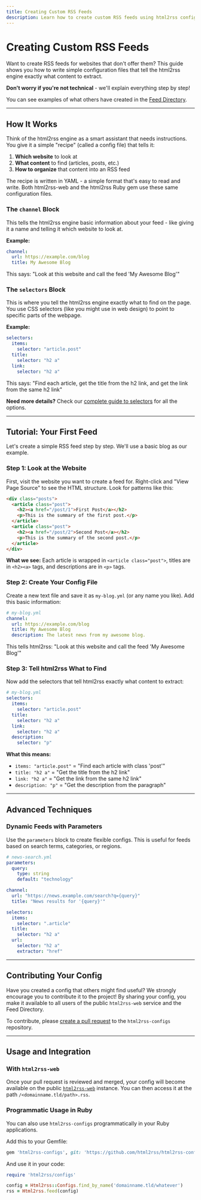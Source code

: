 ```yaml
---
title: Creating Custom RSS Feeds
description: Learn how to create custom RSS feeds using html2rss configuration files
---
```


# Creating Custom RSS Feeds

Want to create RSS feeds for websites that don't offer them? This guide shows you how to write simple configuration files that tell the html2rss engine exactly what content to extract.

**Don't worry if you're not technical** - we'll explain everything step by step!

You can see examples of what others have created in the [Feed Directory](/feed-directory/).

---

## How It Works

Think of the html2rss engine as a smart assistant that needs instructions. You give it a simple "recipe" (called a config file) that tells it:

1. **Which website** to look at
2. **What content** to find (articles, posts, etc.)
3. **How to organize** that content into an RSS feed

The recipe is written in YAML - a simple format that's easy to read and write. Both html2rss-web and the html2rss Ruby gem use these same configuration files.

### The `channel` Block

This tells the html2rss engine basic information about your feed - like giving it a name and telling it which website to look at.

**Example:**

```yaml
channel:
  url: https://example.com/blog
  title: My Awesome Blog
```

This says: "Look at this website and call the feed 'My Awesome Blog'"

### The `selectors` Block

This is where you tell the html2rss engine exactly what to find on the page. You use CSS selectors (like you might use in web design) to point to specific parts of the webpage.

**Example:**

```yaml
selectors:
  items:
    selector: "article.post"
  title:
    selector: "h2 a"
  link:
    selector: "h2 a"
```

This says: "Find each article, get the title from the h2 link, and get the link from the same h2 link"

**Need more details?** Check our [complete guide to selectors](/ruby-gem/reference/selectors/) for all the options.

---

## Tutorial: Your First Feed

Let's create a simple RSS feed step by step. We'll use a basic blog as our example.

### Step 1: Look at the Website

First, visit the website you want to create a feed for. Right-click and "View Page Source" to see the HTML structure. Look for patterns like this:

```html
<div class="posts">
  <article class="post">
    <h2><a href="/post/1">First Post</a></h2>
    <p>This is the summary of the first post.</p>
  </article>
  <article class="post">
    <h2><a href="/post/2">Second Post</a></h2>
    <p>This is the summary of the second post.</p>
  </article>
</div>
```

**What we see:** Each article is wrapped in `<article class="post">`, titles are in `<h2><a>` tags, and descriptions are in `<p>` tags.

### Step 2: Create Your Config File

Create a new text file and save it as `my-blog.yml` (or any name you like). Add this basic information:

```yaml
# my-blog.yml
channel:
  url: https://example.com/blog
  title: My Awesome Blog
  description: The latest news from my awesome blog.
```

This tells html2rss: "Look at this website and call the feed 'My Awesome Blog'"

### Step 3: Tell html2rss What to Find

Now add the selectors that tell html2rss exactly what content to extract:

```yaml
# my-blog.yml
selectors:
  items:
    selector: "article.post"
  title:
    selector: "h2 a"
  link:
    selector: "h2 a"
  description:
    selector: "p"
```

**What this means:**

- `items: "article.post"` = "Find each article with class 'post'"
- `title: "h2 a"` = "Get the title from the h2 link"
- `link: "h2 a"` = "Get the link from the same h2 link"
- `description: "p"` = "Get the description from the paragraph"

---

## Advanced Techniques

### Dynamic Feeds with Parameters

Use the `parameters` block to create flexible configs. This is useful for feeds based on search terms, categories, or regions.

```yaml
# news-search.yml
parameters:
  query:
    type: string
    default: "technology"

channel:
  url: "https://news.example.com/search?q={query}"
  title: "News results for '{query}'"

selectors:
  items:
    selector: ".article"
  title:
    selector: "h2 a"
  url:
    selector: "h2 a"
    extractor: "href"
```

---

## Contributing Your Config

Have you created a config that others might find useful? We strongly encourage you to contribute it to the project! By sharing your config, you make it available to all users of the public `html2rss-web` service and the Feed Directory.

To contribute, please [create a pull request](https://docs.github.com/en/pull-requests/collaborating-with-pull-requests/proposing-changes-to-your-work-with-pull-requests/creating-a-pull-request) to the `html2rss-configs` repository.

---

## Usage and Integration

### With `html2rss-web`

Once your pull request is reviewed and merged, your config will become available on the public [`html2rss-web`](/web-application/) instance. You can then access it at the path `/<domainname.tld/path>.rss`.

### Programmatic Usage in Ruby

You can also use `html2rss-configs` programmatically in your Ruby applications.

Add this to your Gemfile:

```ruby
gem 'html2rss-configs', git: 'https://github.com/html2rss/html2rss-configs.git'
```

And use it in your code:

```ruby
require 'html2rss/configs'

config = Html2rss::Configs.find_by_name('domainname.tld/whatever')
rss = Html2rss.feed(config)
```
